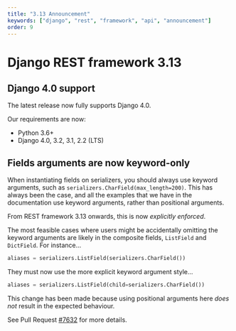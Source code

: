 ```yaml
---
title: "3.13 Announcement"
keywords: ["django", "rest", "framework", "api", "announcement"]
order: 9
---
```


<style>
.promo li a {
    float: left;
    width: 130px;
    height: 20px;
    text-align: center;
    margin: 10px 30px;
    padding: 150px 0 0 0;
    background-position: 0 50%;
    background-size: 130px auto;
    background-repeat: no-repeat;
    font-size: 120%;
    color: black;
}
.promo li {
    list-style: none;
}
</style>

# Django REST framework 3.13

## Django 4.0 support

The latest release now fully supports Django 4.0.

Our requirements are now:

* Python 3.6+
* Django 4.0, 3.2, 3.1, 2.2 (LTS)

## Fields arguments are now keyword-only

When instantiating fields on serializers, you should always use keyword arguments,
such as `serializers.CharField(max_length=200)`. This has always been the case,
and all the examples that we have in the documentation use keyword arguments,
rather than positional arguments.

From REST framework 3.13 onwards, this is now *explicitly enforced*.

The most feasible cases where users might be accidentally omitting the keyword arguments
are likely in the composite fields, `ListField` and `DictField`. For instance...

```python
aliases = serializers.ListField(serializers.CharField())
```

They must now use the more explicit keyword argument style...

```python
aliases = serializers.ListField(child=serializers.CharField())
```

This change has been made because using positional arguments here *does not* result in the expected behaviour.

See Pull Request [#7632](https://github.com/encode/django-rest-framework/pull/7632) for more details.
